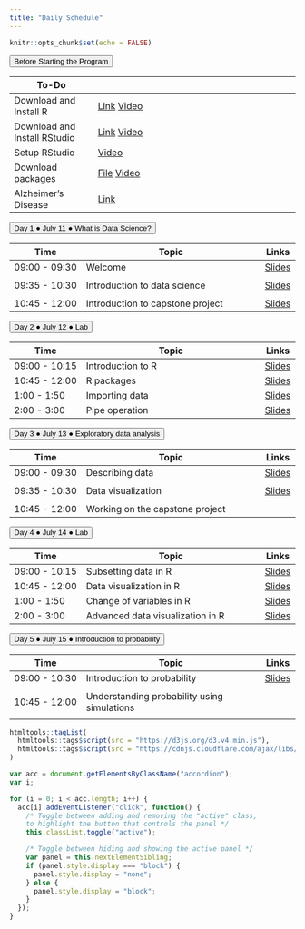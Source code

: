 ```yaml
---
title: "Daily Schedule"
---
```


```r
knitr::opts_chunk$set(echo = FALSE)
```

<button class="accordion">Before Starting the Program</button>
<div class="panel"> 

| To-Do         |                              | 
|---------------|------------------------------------|
| Download and Install R | [Link](https://mirror.las.iastate.edu/CRAN/) [Video](https://uci.yuja.com/V/Video?v=3173351&node=10757512&a=280036139&autoplay=1) |
| Download and Install RStudio| [Link](https://www.rstudio.com/products/rstudio/download/)  [Video](https://uci.yuja.com/V/Video?v=3173359&node=10757552&a=664679852&autoplay=1)     |
|Setup RStudio| [Video](https://uci.yuja.com/V/Video?v=3173384&node=10757676&a=717681262&autoplay=1)       |
|Download packages |<a href="R-code/code-00-setup.R" download>File</a> [Video](https://uci.yuja.com/V/Video?v=3173415&node=10757778&a=1269482034&autoplay=1)     |
|Alzheimer's Disease | [Link](https://www.youtube.com/watch?v=LrcL3vJjN2g) |

</div>


<!-- connecting to UCI email address-->
		
<button class="accordion">Day 1 &#9679; July 11 &#9679; What is Data Science? </button>
<div class="panel">

| Time          | Topic                              | Links |
|---------------|------------------------------------|-------|
| 09:00 - 09:30 | Welcome                            |[Slides](https://cosmos-datascience.github.io/slides/week01/01a-welcome.html)
|
| 09:35 - 10:30 | Introduction to data science    |[Slides](https://cosmos-datascience.github.io/slides/week01/01b-intro-data-science.html)       
|
| 10:45 - 12:00 | Introduction to capstone project |                [Slides](https://cosmos-datascience.github.io/slides/week01/01c-intro-capstone-project.pdf)    |

</div>
		




<button class="accordion">Day 2 &#9679; July 12 &#9679; Lab </button>
<div class="panel">

| Time          | Topic                              | Links |
|---------------|------------------------------------|-------|
| 09:00 - 10:15 | Introduction to R                            |[Slides](https://cosmos-datascience.github.io/slides/week01/Lab-01a-intro-r.html) |
| 10:45 - 12:00 | R packages |[Slides](https://cosmos-datascience.github.io/slides/week01/Lab-01b-R-packages.html)       |
| 1:00 - 1:50 | Importing data               |[Slides](https://cosmos-datascience.github.io/slides/week01/Lab-01c-import-data.html)  |
| 2:00 - 3:00 | Pipe operation              | [Slides](https://cosmos-datascience.github.io/slides/week01/Lab-01d-pipe-op.html)     |

</div>
	
	

<button class="accordion">Day 3 &#9679; July 13 &#9679; Exploratory data analysis </button>
<div class="panel">

| Time          | Topic                              | Links |
|---------------|------------------------------------|-------|
| 09:00 - 09:30 | Describing data                            |[Slides](https://cosmos-datascience.github.io/slides/week01/02a-describe-data.html)
|
| 09:35 - 10:30 | Data visualization     |[Slides](https://cosmos-datascience.github.io/slides/week01/02b-interpret-dataviz.html)       
|
| 10:45 - 12:00 | Working on the capstone project |                

|

</div>
		



<button class="accordion">Day 4 &#9679; July 14 &#9679; Lab </button>
<div class="panel">

| Time          | Topic                              | Links |
|---------------|------------------------------------|-------|
| 09:00 - 10:15 | Subsetting data in R                         |[Slides](https://cosmos-datascience.github.io/slides/week01/Lab-02a-subset-group.html) |
| 10:45 - 12:00 | Data visualization in R |[Slides](https://cosmos-datascience.github.io/slides/week01/Lab-02b-visualize-data.html)       |
| 1:00 - 1:50 | Change of variables in R               |[Slides](https://cosmos-datascience.github.io/slides/week01/Lab-02c-change-variable.html)  |
| 2:00 - 3:00 | Advanced data visualization in R              | [Slides](https://cosmos-datascience.github.io/slides/Lab-02d-improve-dataviz.html)     |

</div>
	
	


<button class="accordion">Day 5 &#9679; July 15 &#9679; Introduction to probability </button>
<div class="panel">

| Time          | Topic                              | Links |
|---------------|------------------------------------|-------|
| 09:00 - 10:30 | Introduction to probability                           |[Slides](https://cosmos-datascience.github.io/slides/week01/03a-intro-prob.html)
|
| 10:45 - 12:00 | Understanding probability using simulations |                
|

</div>
		






```r
htmltools::tagList(
  htmltools::tags$script(src = "https://d3js.org/d3.v4.min.js"),
  htmltools::tags$script(src = "https://cdnjs.cloudflare.com/ajax/libs/dimple/2.3.0/dimple.latest.min.js")
)
```

```js
var acc = document.getElementsByClassName("accordion");
var i;

for (i = 0; i < acc.length; i++) {
  acc[i].addEventListener("click", function() {
    /* Toggle between adding and removing the "active" class,
    to highlight the button that controls the panel */
    this.classList.toggle("active");

    /* Toggle between hiding and showing the active panel */
    var panel = this.nextElementSibling;
    if (panel.style.display === "block") {
      panel.style.display = "none";
    } else {
      panel.style.display = "block";
    }
  });
}
```

